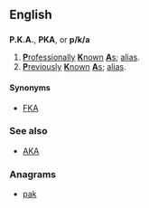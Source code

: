 ==English==

==={{abbreviation}}===
'''P.K.A.''', '''PKA''', or '''p/k/a'''

# [[professionally|'''P'''rofessionally]] [[known|'''K'''nown]] [[as|'''A'''s]]; [[alias]].
# [[previously|'''P'''reviously]] [[known|'''K'''nown]] [[as|'''A'''s]]; [[alias]].

====Synonyms====
* [[FKA]]

===See also===
*[[AKA]]

===Anagrams===
* {{alphagram|akp}} [[pak#English|pak]]